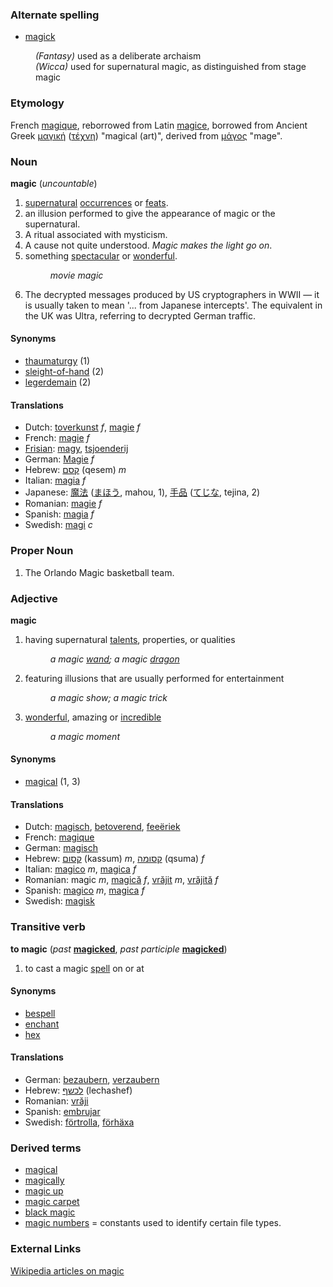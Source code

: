 ===Alternate spelling===
*[[magick]]
:''(Fantasy)'' used as a deliberate archaism
:''(Wicca)'' used for supernatural magic, as distinguished from stage magic

===Etymology===
French [[magique]], reborrowed from Latin [[magice]], borrowed from Ancient Greek [[μαγική]] ([[τέχνη]]) "magical (art)", derived from [[μάγος]] "mage".

===Noun===
'''magic''' (''uncountable'')

# [[supernatural]] [[occur]]rences or [[feat]]s.
# an illusion performed to give the appearance of magic or the supernatural.
# A ritual associated with mysticism.
# A cause not quite understood. ''Magic makes the light go on''.
# something [[spectacular]] or [[wonderful]].
#: ''movie magic''
# The decrypted messages produced by US cryptographers in WWII &mdash; it is usually taken to mean '... from Japanese intercepts'. The equivalent in the UK was Ultra, referring to decrypted German traffic.

====Synonyms====
* [[thaumaturgy]] (1)
* [[sleight-of-hand]] (2)
* [[legerdemain]] (2)

====Translations====
*Dutch: [[toverkunst]] ''f'', [[magie]] ''f''
*French: [[magie]] ''f''
*[[Frisian]]: [[magy]], [[tsjoenderij]]
*German: [[Magie]] ''f''
*Hebrew: [[קסם]] (qesem) ''m''
*Italian: [[magia]] ''f''
*Japanese: [[魔法]] ([[まほう]], mahou, 1), [[手品]] ([[てじな]], tejina, 2)
*Romanian: [[magie]] ''f''
*Spanish: [[magia]] ''f''
*Swedish: [[magi]] ''c''

===Proper Noun===
# The Orlando Magic basketball team.

===Adjective===
'''magic'''

# having supernatural [[talent]]s, properties, or qualities
#: ''a magic [[wand]]; a magic [[dragon]]''
# featuring illusions that are usually performed for entertainment
#: ''a magic show; a magic trick'' 
# [[wonder]]ful, amazing or [[incredible]]
#: ''a magic moment''

====Synonyms====
*[[magical]] (1, 3)

====Translations====
*Dutch: [[magisch]], [[betoverend]], [[feeëriek]]
*French: [[magique]]
*German: [[magisch]]
*Hebrew: [[קסום]] (kassum) ''m'', [[קסומה]] (qsuma) ''f''
*Italian: [[magico]] ''m'', [[magica]] ''f''
*Romanian: magic ''m'', [[magică]] ''f'', [[vrăjit]] ''m'', [[vrăjită]] ''f''
*Spanish: [[magico]] ''m'', [[magica]] ''f''
*Swedish: [[magisk]]

===Transitive verb===
'''to magic''' (''past'' '''[[magicked]]''', ''past participle'' '''[[magicked]]''')

# to cast a magic [[spell]] on or at

====Synonyms====
*[[bespell]]
*[[enchant]]
*[[hex]]

====Translations====
*German: [[bezaubern]], [[verzaubern]]
*Hebrew: [[לכשף]] (lechashef)
*Romanian: [[vrăji]]
*Spanish: [[embrujar]]
*Swedish: [[förtrolla]], [[förhäxa]]

===Derived terms===
*[[magical]]
*[[magically]]
*[[magic up]]
*[[magic carpet]]
*[[black magic]]
*[[magic numbers]] = constants used to identify certain file types.

===External Links===
[[w:Magic|Wikipedia articles on magic]]